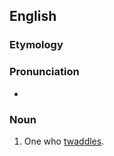 ==English==

===Etymology===
{{suffix|en|twaddle|er}}

===Pronunciation===
* {{audio|en-us-twaddler.ogg|Audio (US)|lang=en}}

===Noun===
{{en-noun}}

# One who [[twaddle]]s.